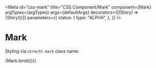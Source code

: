 <!-- @license CC0-1.0 -->


<Meta
  id="css-mark"
  title="CSS Component/Mark"
  component={Mark}
  argTypes={argTypes}
  args={defaultArgs}
  decorators={[(Story) => <Paragraph>{Story()}</Paragraph>]}
  parameters={{
    status: {
      type: "ALPHA",
    },
  }}
/>

# Mark

Styling via `utrecht-mark` class name:

<Canvas>
  <Story name="Default" args={exampleArgs}>
    {Mark.bind({})}
  </Story>
</Canvas>

<ArgsTable story="Default" />
